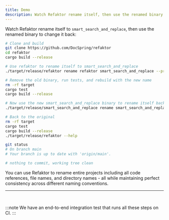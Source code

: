 ```yaml
---
title: Demo
description: Watch Refaktor rename itself, then use the renamed binary to change it back
---
```



Watch Refaktor rename itself to `smart_search_and_replace`, then use the renamed binary to change it back:

```bash
# Clone and build
git clone https://github.com/DocSpring/refaktor
cd refaktor
cargo build --release

# Use refaktor to rename itself to smart_search_and_replace
./target/release/refaktor rename refaktor smart_search_and_replace --preview table --yes

# Remove the old binary, run tests, and rebuild with the new name
rm -rf target
cargo test
cargo build --release

# Now use the new smart_search_and_replace binary to rename itself back to refaktor
./target/release/smart_search_and_replace rename smart_search_and_replace refaktor --preview table --yes

# Back to the original
rm -rf target
cargo test
cargo build --release
./target/release/refaktor --help

git status
# On branch main
# Your branch is up to date with 'origin/main'.

# nothing to commit, working tree clean
```

You can use Refaktor to rename entire projects including all code references, 
file names, and directory names - all while maintaining perfect consistency across 
different naming conventions.
<br/>

---

<br/>

:::note
We have an end-to-end integration test that runs all these steps on CI.
:::

<LinkCard
  title=".github/workflows/e2e.yml"
  href="https://github.com/DocSpring/refaktor/blob/main/.github/workflows/e2e.yml"
  description="View the config for this GitHub Actions workflow"
/>
